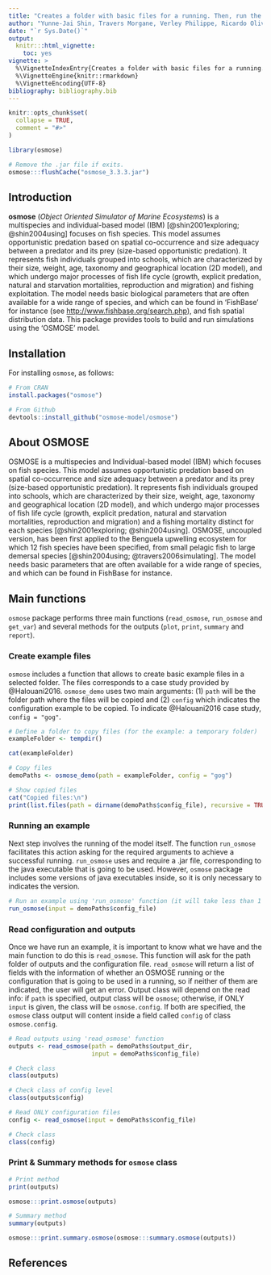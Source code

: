 ```yaml
---
title: "Creates a folder with basic files for a running. Then, run the model and read the outputs."
author: "Yunne-Jai Shin, Travers Morgane, Verley Philippe, Ricardo Oliveros-Ramos & Laure Velez (2020)"
date: "`r Sys.Date()`"
output:
  knitr:::html_vignette:
    toc: yes
vignette: >
  %\VignetteIndexEntry{Creates a folder with basic files for a running. Then, run the model and read the outputs.}
  %\VignetteEngine{knitr::rmarkdown}
  %\VignetteEncoding{UTF-8}
bibliography: bibliography.bib
---
```


```r
knitr::opts_chunk$set(
  collapse = TRUE,
  comment = "#>"
)
```

```r
library(osmose)
```

```r
# Remove the .jar file if exits.
osmose:::flushCache("osmose_3.3.3.jar")
```

## Introduction

**osmose** (*Object Oriented Simulator of Marine Ecosystems*) is a multispecies and individual-based model (IBM) [@shin2001exploring; @shin2004using] focuses on fish species. This model assumes opportunistic predation based on spatial co-occurrence and size adequacy between a predator and its prey (size-based opportunistic predation). It represents fish individuals grouped into schools, which are characterized by their size, weight, age, taxonomy and geographical location (2D model), and which undergo major processes of fish life cycle (growth, explicit predation, natural and starvation mortalities, reproduction and migration) and fishing exploitation. The model needs basic biological parameters that are often available for a wide range of species, and which can be found in 'FishBase' for instance (see <http://www.fishbase.org/search.php>), and fish spatial distribution data. This package provides tools to build and run simulations using the 'OSMOSE' model.


## Installation

For installing `osmose`, as follows:

```r
# From CRAN
install.packages("osmose")

# From Github
devtools::install_github("osmose-model/osmose")
```

## About OSMOSE
OSMOSE is a multispecies and Individual-based model (IBM) which focuses on fish species. This model assumes opportunistic predation based on spatial co-occurrence and size adequacy between a predator and its prey (size-based opportunistic predation). It represents fish individuals grouped into schools, which are characterized by their size, weight, age, taxonomy and geographical location (2D model), and which undergo major processes of fish life cycle (growth, explicit predation, natural and starvation mortalities, reproduction and migration) and a fishing mortality distinct for each species [@shin2001exploring; @shin2004using]. OSMOSE, uncoupled version, has been first applied to the Benguela upwelling ecosystem for which 12 fish species have been specified, from small pelagic fish to large demersal species [@shin2004using; @travers2006simulating]. The model needs basic parameters that are often available for a wide range of species, and which can be found in FishBase for instance.


## Main functions

`osmose` package performs three main functions (`read_osmose`, `run_osmose` and `get_var`) and several methods for the outputs (`plot`, `print`, `summary` and `report`). 

### Create example files
`osmose` includes a function that allows to create basic example files in a selected folder. The files corresponds to a case study provided by @Halouani2016. `osmose_demo` uses two main arguments: (1) `path` will be the folder path where the files will be copied and (2) `config` which indicates the configuration example to be copied. To indicate @Halouani2016 case study, `config = "gog"`.

```r
# Define a folder to copy files (for the example: a temporary folder)
exampleFolder <- tempdir()

cat(exampleFolder)
```

```r
# Copy files
demoPaths <- osmose_demo(path = exampleFolder, config = "gog")
```

```r
# Show copied files
cat("Copied files:\n")
print(list.files(path = dirname(demoPaths$config_file), recursive = TRUE))
```

### Running an example
Next step involves the running of the model itself. The function `run_osmose` facilitates this action asking for the required arguments to achieve a successful running. `run_osmose` uses and require a .jar file, corresponding to the java executable that is going to be used. However, `osmose` package includes some versions of java executables inside, so it is only necessary to indicates the version.

```r
# Run an example using 'run_osmose' function (it will take less than 1 min)
run_osmose(input = demoPaths$config_file)
```

### Read configuration and outputs
Once we have run an example, it is important to know what we have and the main function to do this is `read_osmose`. This function will ask for the path folder of outputs and the configuration file. `read_osmose` will return a list of fields with the information of whether an OSMOSE running or the configuration that is going to be used in a running, so if neither of them are indicated, the user will get an error. Output class will depend on the read info: if `path` is specified, output class will be `osmose`; otherwise, if ONLY `input` is given, the class will be `osmose.config`. If both are specified, the `osmose` class output will content inside a field called `config` of class `osmose.config`.

```r
# Read outputs using 'read_osmose' function
outputs <- read_osmose(path = demoPaths$output_dir, 
                       input = demoPaths$config_file)

# Check class
class(outputs)

# Check class of config level
class(outputs$config)

# Read ONLY configuration files
config <- read_osmose(input = demoPaths$config_file)

# Check class
class(config)
```

### Print & Summary methods for `osmose` class
```r
# Print method
print(outputs)
```

```r
osmose:::print.osmose(outputs)
```

```r
# Summary method
summary(outputs)
```

```r
osmose:::print.summary.osmose(osmose:::summary.osmose(outputs))
```

## References